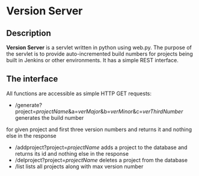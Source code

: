 = Version Server =

== Description ==

'''Version Server''' is a servlet written in python using web.py.
The purpose of the servlet is to provide auto-incremented build numbers for projects being built in Jenkins
or other environments. It has a simple REST interface.

== The interface ==

All functions are accessible as simple HTTP GET requests:

* /generate?project=''projectName''&a=''verMajor''&b=''verMinor''&c=''verThirdNumber'' generates the build number
for given project and first three version numbers and returns it and nothing else in the response
* /addproject?project=''projectName'' adds a project to the database and returns its id and nothing else in the response
* /delproject?project=''projectName'' deletes a project from the database
* /list lists all projects along with max version number
